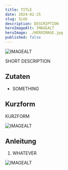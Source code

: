 ```yaml
---
title: TITLE
date: 2024-02-25
slug: SLUG
description: DESCRIPTION
heroImageAlt: IMAGEALT
heroImage: ./HEROIMAGE.jpg
published: false
---
```


![IMAGEALT](./IMAGE.jpg)

SHORT DESCRIPTION

## Zutaten

* SOMETHING


## Kurzform
KURZFORM

![IMAGEALT](./IMAGE.jpg)

## Anleitung

1. WHATEVER

![IMAGEALT](./IMAGE.jpg)